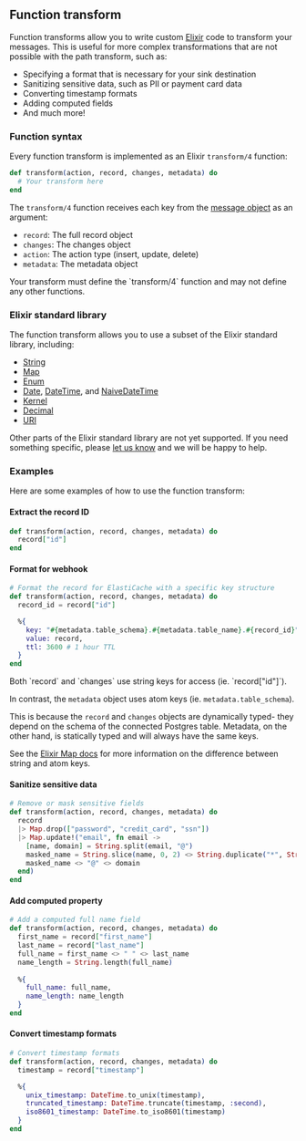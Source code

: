 ## Function transform

Function transforms allow you to write custom [Elixir](https://elixir-lang.org/) code to transform your messages. This is useful for more complex transformations that are not possible with the path transform, such as:

- Specifying a format that is necessary for your sink destination
- Sanitizing sensitive data, such as PII or payment card data
- Converting timestamp formats
- Adding computed fields
- And much more!

### Function syntax

Every function transform is implemented as an Elixir `transform/4` function:

```Elixir
def transform(action, record, changes, metadata) do
  # Your transform here
end
```

The `transform/4` function receives each key from the [message object](/reference/messages) as an argument:

- `record`: The full record object
- `changes`: The changes object
- `action`: The action type (insert, update, delete)
- `metadata`: The metadata object

<Info>
  Your transform must define the `transform/4` function and may not define any other functions.
</Info>

### Elixir standard library

The function transform allows you to use a subset of the Elixir standard library, including:

- [String](https://hexdocs.pm/elixir/String.html)
- [Map](https://hexdocs.pm/elixir/Map.html)
- [Enum](https://hexdocs.pm/elixir/Enum.html)
- [Date](https://hexdocs.pm/elixir/Date.html), [DateTime](https://hexdocs.pm/elixir/DateTime.html), and [NaiveDateTime](https://hexdocs.pm/elixir/NaiveDateTime.html)
- [Kernel](https://hexdocs.pm/elixir/Kernel.html)
- [Decimal](https://hexdocs.pm/decimal/readme.html)
- [URI](https://hexdocs.pm/elixir/URI.html)

Other parts of the Elixir standard library are not yet supported.  If you need something specific, please [let us know](https://github.com/sequinstream/sequin/issues/new/choose)
and we will be happy to help.

### Examples

Here are some examples of how to use the function transform:

#### Extract the record ID

```Elixir
def transform(action, record, changes, metadata) do
  record["id"]
end
```

#### Format for webhook

```Elixir
# Format the record for ElastiCache with a specific key structure
def transform(action, record, changes, metadata) do
  record_id = record["id"]

  %{
    key: "#{metadata.table_schema}.#{metadata.table_name}.#{record_id}",
    value: record,
    ttl: 3600 # 1 hour TTL
  }
end
```

<Note>
  Both `record` and `changes` use string keys for access (ie. `record["id"]`).

  In contrast, the `metadata` object uses atom keys (ie. `metadata.table_schema`).

  This is because the `record` and `changes` objects are dynamically typed- they depend on the schema of the connected Postgres table. Metadata, on the other hand, is statically typed and will always have the same keys.

  See the [Elixir Map docs](https://hexdocs.pm/elixir/1.12/Map.html) for more information on the difference between string and atom keys.
</Note>

#### Sanitize sensitive data

```Elixir
# Remove or mask sensitive fields
def transform(action, record, changes, metadata) do
  record
  |> Map.drop(["password", "credit_card", "ssn"])
  |> Map.update!("email", fn email ->
    [name, domain] = String.split(email, "@")
    masked_name = String.slice(name, 0, 2) <> String.duplicate("*", String.length(name) - 2)
    masked_name <> "@" <> domain
  end)
end
```

#### Add computed property

```Elixir
# Add a computed full name field
def transform(action, record, changes, metadata) do
  first_name = record["first_name"]
  last_name = record["last_name"]
  full_name = first_name <> " " <> last_name
  name_length = String.length(full_name)
 
  %{
    full_name: full_name,
    name_length: name_length
  }
end
```

#### Convert timestamp formats

```Elixir
# Convert timestamp formats
def transform(action, record, changes, metadata) do
  timestamp = record["timestamp"]

  %{
    unix_timestamp: DateTime.to_unix(timestamp),
    truncated_timestamp: DateTime.truncate(timestamp, :second),
    iso8601_timestamp: DateTime.to_iso8601(timestamp)
  }
end
```
